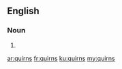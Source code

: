 ==English==

===Noun===
{{head|en|plural}}

# {{plural of|quirn|lang=en|nocat=1}}

[[ar:quirns]]
[[fr:quirns]]
[[ku:quirns]]
[[my:quirns]]